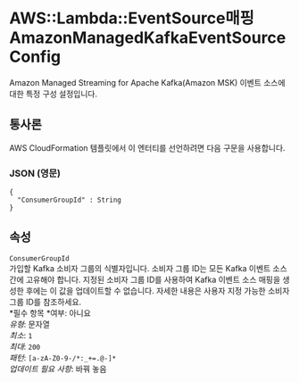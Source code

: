 # AWS::Lambda::EventSource매핑 AmazonManagedKafkaEventSourceConfig

Amazon Managed Streaming for Apache Kafka(Amazon MSK) 이벤트 소스에 대한 특정 구성 설정입니다.

## 통사론

AWS CloudFormation 템플릿에서 이 엔터티를 선언하려면 다음 구문을 사용합니다.

### JSON (영문)

```
{
  "ConsumerGroupId" : String
}
```

## 속성

`ConsumerGroupId`  
가입할 Kafka 소비자 그룹의 식별자입니다. 소비자 그룹 ID는 모든 Kafka 이벤트 소스 간에 고유해야 합니다. 지정된 소비자 그룹 ID를 사용하여 Kafka 이벤트 소스 매핑을 생성한 후에는 이 값을 업데이트할 수 없습니다. 자세한 내용은 사용자 지정 가능한 소비자 그룹 ID를 참조하세요.  
*필수 항목 *여부: 아니요  
_유형_: 문자열  
_최소_: `1`  
_최대_: `200`  
_패턴_: `[a-zA-Z0-9-/*:_+=.@-]*`  
_업데이트 필요 사항_: 바꿔 놓음
